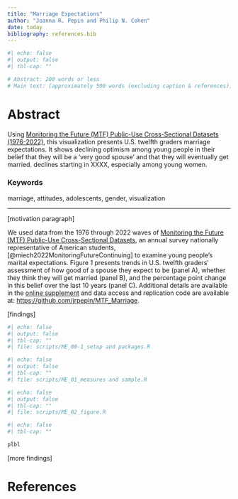 ```yaml
---
title: "Marriage Expectations"
author: "Joanna R. Pepin and Philip N. Cohen"
date: today
bibliography: references.bib
---
```


```r
#| echo: false
#| output: false
#| tbl-cap: ""

# Abstract: 200 words or less
# Main text: [approximately 500 words (excluding caption & references)]

```

# Abstract

Using [Monitoring the Future (MTF) Public-Use Cross-Sectional Datasets (1976-2022)](https://www.icpsr.umich.edu/web/ICPSR/series/35), this visualization presents U.S. twelfth graders marriage expectations. It shows declining optimism among young people in their belief that they will be a 'very good spouse' and that they will eventually get married. declines starting in XXXX, especially among young women.

### Keywords

marriage, attitudes, adolescents, gender, visualization

------------------------------------------------------------------------

\[motivation paragraph\]

We used data from the 1976 through 2022 waves of [Monitoring the Future (MTF) Public-Use Cross-Sectional Datasets](https://www.icpsr.umich.edu/web/ICPSR/series/35), an annual survey nationally representative of American students, [@miech2022MonitoringFutureContinuing] to examine young people's marital expectations. Figure 1 presents trends in U.S. twelfth graders' assessment of how good of a spouse they expect to be (panel A), whether they think they will get married (panel B), and the percentage point change in this belief over the last 10 years (panel C). Additional details are available in the [online supplement](https://jrpepin.github.io/MTF_Marriage/Supplementary%20Material.html) and data access and replication code are available at: <https://github.com/jrpepin/MTF_Marriage>.

\[findings\]

```r
#| echo: false
#| output: false
#| tbl-cap: ""
#| file: scripts/ME_00-1_setup and packages.R
```

```r
#| echo: false
#| output: false
#| tbl-cap: ""
#| file: scripts/ME_01_measures and sample.R
```

```r
#| echo: false
#| output: false
#| tbl-cap: ""
#| file: scripts/ME_02_figure.R
```

```r
#| echo: false
#| tbl-cap: ""

plbl

```

\[more findings\]

# References
